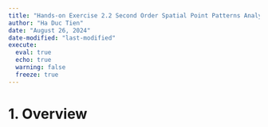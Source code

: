 ```yaml
---
title: "Hands-on Exercise 2.2 Second Order Spatial Point Patterns Analysis Methods"
author: "Ha Duc Tien"
date: "August 26, 2024"
date-modified: "last-modified"
execute: 
  eval: true
  echo: true
  warning: false
  freeze: true
---
```


# 1. Overview

